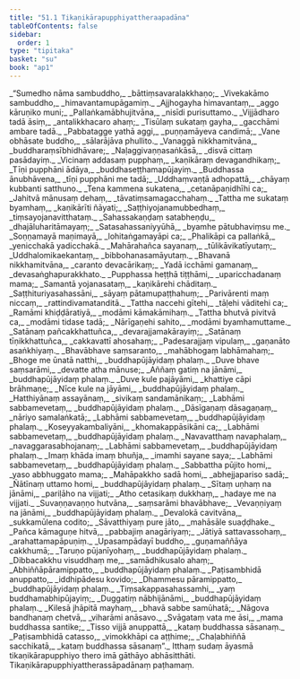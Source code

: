 ```yaml
---
title: "51.1 Tikaṇikārapupphiyattheraapadāna"
tableOfContents: false
sidebar:
  order: 1
type: "tipitaka"
basket: "su"
book: "ap1"
---
```



<DynamicBreadcrumb />

<Division number="1" book="ap1" bookNo="20" page="429">

<Paragraph number="6568" type="verses" book="ap1">
_“Sumedho nāma sambuddho,_  
_bāttiṃsavaralakkhaṇo;_  
_Vivekakāmo sambuddho,_  
_himavantamupāgamiṃ._  

</Paragraph>

</Division>
<Division number="2" book="ap1" bookNo="20" page="429">

<Paragraph number="6569" type="verses" book="ap1">
_Ajjhogayha himavantaṃ,_  
_aggo kāruṇiko muni;_  
_Pallaṅkamābhujitvāna,_  
_nisīdi purisuttamo._  

</Paragraph>

</Division>
<Division number="3" book="ap1" bookNo="20" page="429">

<Paragraph number="6570" type="verses" book="ap1">
_Vijjādharo tadā āsiṃ,_  
_antalikkhacaro ahaṃ;_  
_Tisūlaṃ sukataṃ gayha,_  
_gacchāmi ambare tadā._  

</Paragraph>

</Division>
<Division number="4" book="ap1" bookNo="20" page="429">

<Paragraph number="6571" type="verses" book="ap1">
_Pabbatagge yathā aggi,_  
_puṇṇamāyeva candimā;_  
_Vane obhāsate buddho,_  
_sālarājāva phullito._  

</Paragraph>

</Division>
<Division number="5" book="ap1" bookNo="20" page="429">

<Paragraph number="6572" type="verses" book="ap1">
_Vanaggā nikkhamitvāna,_  
_buddharaṃsībhidhāvare;_  
_Naḷaggivaṇṇasaṅkāsā,_  
_disvā cittaṃ pasādayiṃ._  

</Paragraph>

</Division>
<Division number="6" book="ap1" bookNo="20" page="429">

<Paragraph number="6573" type="verses" book="ap1">
_Vicinaṃ addasaṃ pupphaṃ,_  
_kaṇikāraṃ devagandhikaṃ;_  
_Tīṇi pupphāni ādāya,_  
_buddhaseṭṭhamapūjayiṃ._  

</Paragraph>

</Division>
<Division number="7" book="ap1" bookNo="20" page="429">

<Paragraph number="6574" type="verses" book="ap1">
_Buddhassa ānubhāvena,_  
_tīṇi pupphāni me tadā;_  
_Uddhaṃvaṇṭā adhopattā,_  
_chāyaṃ kubbanti satthuno._  

</Paragraph>

</Division>
<Division number="8" book="ap1" bookNo="20" page="429">

<Paragraph number="6575" type="verses" book="ap1">
_Tena kammena sukatena,_  
_cetanāpaṇidhīhi ca;_  
_Jahitvā mānusaṃ dehaṃ,_  
_tāvatiṃsamagacchahaṃ._  

</Paragraph>

</Division>
<Division number="9" book="ap1" bookNo="20" page="429">

<Paragraph number="6576" type="verses" book="ap1">
_Tattha me sukataṃ byamhaṃ,_  
_kaṇikārīti ñāyati;_  
_Saṭṭhiyojanamubbedhaṃ,_  
_tiṃsayojanavitthataṃ._  

</Paragraph>

</Division>
<Division number="10" book="ap1" bookNo="20" page="429">

<Paragraph number="6577" type="verses" book="ap1">
_Sahassakaṇḍaṃ satabheṇḍu,_  
_dhajāluharitāmayaṃ;_  
_Satasahassaniyyūhā,_  
_byamhe pātubhaviṃsu me._  

</Paragraph>

</Division>
<Division number="11" book="ap1" bookNo="20" page="429">

<Paragraph number="6578" type="verses" book="ap1">
_Soṇṇamayā maṇimayā,_  
_lohitaṅgamayāpi ca;_  
_Phalikāpi ca pallaṅkā,_  
_yenicchakā yadicchakā._  

</Paragraph>

</Division>
<Division number="12" book="ap1" bookNo="20" page="430">

<Paragraph number="6579" type="verses" book="ap1">
_Mahārahañca sayanaṃ,_  
_tūlikāvikatīyutaṃ;_  
_Uddhalomikaekantaṃ,_  
_bibbohanasamāyutaṃ._  

</Paragraph>

</Division>
<Division number="13" book="ap1" bookNo="20" page="430">

<Paragraph number="6580" type="verses" book="ap1">
_Bhavanā nikkhamitvāna,_  
_caranto devacārikaṃ;_  
_Yadā icchāmi gamanaṃ,_  
_devasaṅghapurakkhato._  

</Paragraph>

</Division>
<Division number="14" book="ap1" bookNo="20" page="430">

<Paragraph number="6581" type="verses" book="ap1">
_Pupphassa heṭṭhā tiṭṭhāmi,_  
_uparicchadanaṃ mama;_  
_Samantā yojanasataṃ,_  
_kaṇikārehi chāditaṃ._  

</Paragraph>

</Division>
<Division number="15" book="ap1" bookNo="20" page="430">

<Paragraph number="6582" type="verses" book="ap1">
_Saṭṭhituriyasahassāni,_  
_sāyaṃ pātamupaṭṭhahuṃ;_  
_Parivārenti maṃ niccaṃ,_  
_rattindivamatanditā._  

</Paragraph>

</Division>
<Division number="16" book="ap1" bookNo="20" page="430">

<Paragraph number="6583" type="verses" book="ap1">
_Tattha naccehi gītehi,_  
_tāḷehi vāditehi ca;_  
_Ramāmi khiḍḍāratiyā,_  
_modāmi kāmakāmihaṃ._  

</Paragraph>

</Division>
<Division number="17" book="ap1" bookNo="20" page="430">

<Paragraph number="6584" type="verses" book="ap1">
_Tattha bhutvā pivitvā ca,_  
_modāmi tidase tadā;_  
_Nārīgaṇehi sahito,_  
_modāmi byamhamuttame._  

</Paragraph>

</Division>
<Division number="18" book="ap1" bookNo="20" page="430">

<Paragraph number="6585" type="verses" book="ap1">
_Satānaṃ pañcakkhattuñca,_  
_devarajjamakārayiṃ;_  
_Satānaṃ tīṇikkhattuñca,_  
_cakkavattī ahosahaṃ;_  
_Padesarajjaṃ vipulaṃ,_  
_gaṇanāto asaṅkhiyaṃ._  

</Paragraph>

</Division>
<Division number="19" book="ap1" bookNo="20" page="430">

<Paragraph number="6586" type="verses" book="ap1">
_Bhavābhave saṃsaranto,_  
_mahābhogaṃ labhāmahaṃ;_  
_Bhoge me ūnatā natthi,_  
_buddhapūjāyidaṃ phalaṃ._  

</Paragraph>

</Division>
<Division number="20" book="ap1" bookNo="20" page="430">

<Paragraph number="6587" type="verses" book="ap1">
_Duve bhave saṃsarāmi,_  
_devatte atha mānuse;_  
_Aññaṃ gatiṃ na jānāmi,_  
_buddhapūjāyidaṃ phalaṃ._  

</Paragraph>

</Division>
<Division number="21" book="ap1" bookNo="20" page="430">

<Paragraph number="6588" type="verses" book="ap1">
_Duve kule pajāyāmi,_  
_khattiye cāpi brāhmaṇe;_  
_Nīce kule na jāyāmi,_  
_buddhapūjāyidaṃ phalaṃ._  

</Paragraph>

</Division>
<Division number="22" book="ap1" bookNo="20" page="430">

<Paragraph number="6589" type="verses" book="ap1">
_Hatthiyānaṃ assayānaṃ,_  
_sivikaṃ sandamānikaṃ;_  
_Labhāmi sabbamevetaṃ,_  
_buddhapūjāyidaṃ phalaṃ._  

</Paragraph>

</Division>
<Division number="23" book="ap1" bookNo="20" page="430">

<Paragraph number="6590" type="verses" book="ap1">
_Dāsīgaṇaṃ dāsagaṇaṃ,_  
_nāriyo samalaṅkatā;_  
_Labhāmi sabbamevetaṃ,_  
_buddhapūjāyidaṃ phalaṃ._  

</Paragraph>

</Division>
<Division number="24" book="ap1" bookNo="20" page="431">

<Paragraph number="6591" type="verses" book="ap1">
_Koseyyakambaliyāni,_  
_khomakappāsikāni ca;_  
_Labhāmi sabbamevetaṃ,_  
_buddhapūjāyidaṃ phalaṃ._  

</Paragraph>

</Division>
<Division number="25" book="ap1" bookNo="20" page="431">

<Paragraph number="6592" type="verses" book="ap1">
_Navavatthaṃ navaphalaṃ,_  
_navaggarasabhojanaṃ;_  
_Labhāmi sabbamevetaṃ,_  
_buddhapūjāyidaṃ phalaṃ._  

</Paragraph>

</Division>
<Division number="26" book="ap1" bookNo="20" page="431">

<Paragraph number="6593" type="verses" book="ap1">
_Imaṃ khāda imaṃ bhuñja,_  
_imamhi sayane saya;_  
_Labhāmi sabbamevetaṃ,_  
_buddhapūjāyidaṃ phalaṃ._  

</Paragraph>

</Division>
<Division number="27" book="ap1" bookNo="20" page="431">

<Paragraph number="6594" type="verses" book="ap1">
_Sabbattha pūjito homi,_  
_yaso abbhuggato mama;_  
_Mahāpakkho sadā homi,_  
_abhejjapariso sadā;_  
_Ñātīnaṃ uttamo homi,_  
_buddhapūjāyidaṃ phalaṃ._  

</Paragraph>

</Division>
<Division number="28" book="ap1" bookNo="20" page="431">

<Paragraph number="6595" type="verses" book="ap1">
_Sītaṃ uṇhaṃ na jānāmi,_  
_pariḷāho na vijjati;_  
_Atho cetasikaṃ dukkhaṃ,_  
_hadaye me na vijjati._  

</Paragraph>

</Division>
<Division number="29" book="ap1" bookNo="20" page="431">

<Paragraph number="6596" type="verses" book="ap1">
_Suvaṇṇavaṇṇo hutvāna,_  
_saṃsarāmi bhavābhave;_  
_Vevaṇṇiyaṃ na jānāmi,_  
_buddhapūjāyidaṃ phalaṃ._  

</Paragraph>

</Division>
<Division number="30" book="ap1" bookNo="20" page="431">

<Paragraph number="6597" type="verses" book="ap1">
_Devalokā cavitvāna,_  
_sukkamūlena codito;_  
_Sāvatthiyaṃ pure jāto,_  
_mahāsāle suaḍḍhake._  

</Paragraph>

</Division>
<Division number="31" book="ap1" bookNo="20" page="431">

<Paragraph number="6598" type="verses" book="ap1">
_Pañca kāmaguṇe hitvā,_  
_pabbajiṃ anagāriyaṃ;_  
_Jātiyā sattavassohaṃ,_  
_arahattamapāpuṇiṃ._  

</Paragraph>

</Division>
<Division number="32" book="ap1" bookNo="20" page="431">

<Paragraph number="6599" type="verses" book="ap1">
_Upasampādayī buddho,_  
_guṇamaññāya cakkhumā;_  
_Taruṇo pūjanīyohaṃ,_  
_buddhapūjāyidaṃ phalaṃ._  

</Paragraph>

</Division>
<Division number="33" book="ap1" bookNo="20" page="431">

<Paragraph number="6600" type="verses" book="ap1">
_Dibbacakkhu visuddhaṃ me,_  
_samādhikusalo ahaṃ;_  
_Abhiññāpāramippatto,_  
_buddhapūjāyidaṃ phalaṃ._  

</Paragraph>

</Division>
<Division number="34" book="ap1" bookNo="20" page="432">

<Paragraph number="6601" type="verses" book="ap1">
_Paṭisambhidā anuppatto,_  
_iddhipādesu kovido;_  
_Dhammesu pāramippatto,_  
_buddhapūjāyidaṃ phalaṃ._  

</Paragraph>

</Division>
<Division number="35" book="ap1" bookNo="20" page="432">

<Paragraph number="6602" type="verses" book="ap1">
_Tiṃsakappasahassamhi,_  
_yaṃ buddhamabhipūjayiṃ;_  
_Duggatiṃ nābhijānāmi,_  
_buddhapūjāyidaṃ phalaṃ._  

</Paragraph>

</Division>
<Division number="36" book="ap1" bookNo="20" page="432">

<Paragraph number="6603" type="verses" book="ap1">
_Kilesā jhāpitā mayhaṃ,_  
_bhavā sabbe samūhatā;_  
_Nāgova bandhanaṃ chetvā,_  
_viharāmi anāsavo._  

</Paragraph>

</Division>
<Division number="37" book="ap1" bookNo="20" page="432">

<Paragraph number="6604" type="verses" book="ap1">
_Svāgataṃ vata me āsi,_  
_mama buddhassa santike;_  
_Tisso vijjā anuppattā,_  
_kataṃ buddhassa sāsanaṃ._  

</Paragraph>

</Division>
<Division number="38" book="ap1" bookNo="20" page="432">

<Paragraph number="6605" type="verses" book="ap1">
_Paṭisambhidā catasso,_  
_vimokkhāpi ca aṭṭhime;_  
_Chaḷabhiññā sacchikatā,_  
_kataṃ buddhassa sāsanaṃ”._  

</Paragraph>

<Paragraph number="6606" book="ap1">
Itthaṃ sudaṃ āyasmā tikaṇikārapupphiyo thero imā gāthāyo abhāsitthāti.

</Paragraph>
</Division>

<Paragraph number="6607" type="center" book="ap1">
Tikaṇikārapupphiyattherassāpadānaṃ paṭhamaṃ.
</Paragraph>